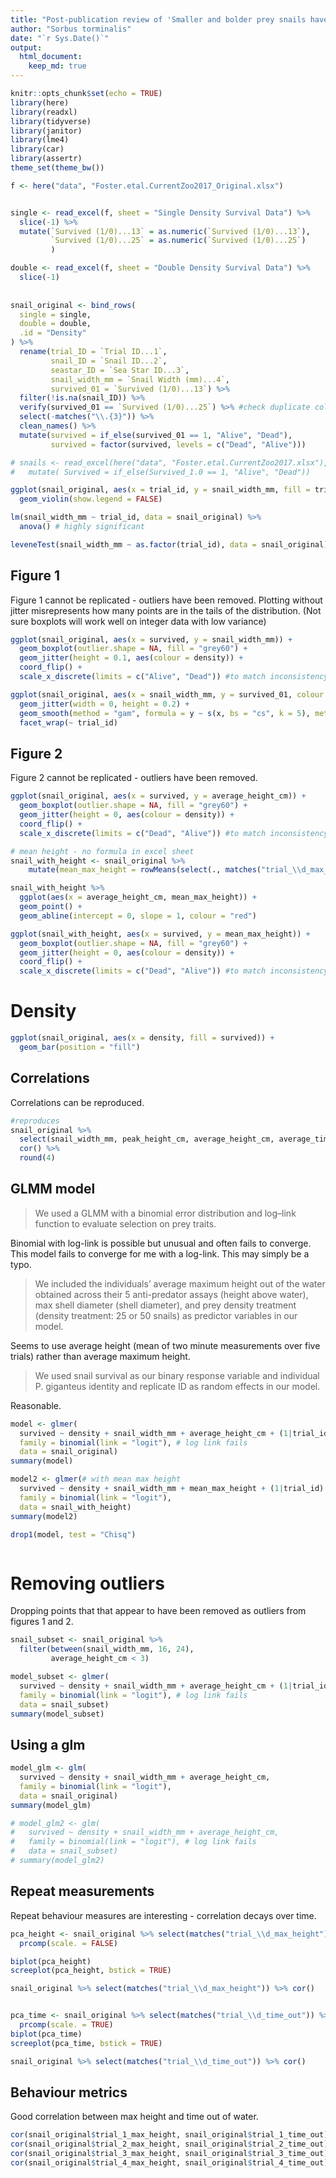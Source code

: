 ```yaml
---
title: "Post-publication review of 'Smaller and bolder prey snails have higher survival in staged encounters with the sea star _Pisaster giganteus_'"
author: "Sorbus torminalis"
date: "`r Sys.Date()`"
output:
  html_document:
    keep_md: true
---
```


```r
knitr::opts_chunk$set(echo = TRUE)
library(here)
library(readxl)
library(tidyverse)
library(janitor)
library(lme4)
library(car)
library(assertr)
theme_set(theme_bw())
```

```r
f <- here("data", "Foster.etal.CurrentZoo2017_Original.xlsx")


single <- read_excel(f, sheet = "Single Density Survival Data") %>% 
  slice(-1) %>% 
  mutate(`Survived (1/0)...13` = as.numeric(`Survived (1/0)...13`),
         `Survived (1/0)...25` = as.numeric(`Survived (1/0)...25`)
         )

double <- read_excel(f, sheet = "Double Density Survival Data") %>% 
  slice(-1) 
         
         
snail_original <- bind_rows(
  single = single, 
  double = double, 
  .id = "Density"
) %>% 
  rename(trial_ID = `Trial ID...1`,         
         snail_ID = `Snail ID...2`,
         seastar_ID = `Sea Star ID...3`, 
         snail_width_mm = `Snail Width (mm)...4`, 
         survived_01 = `Survived (1/0)...13`) %>% 
  filter(!is.na(snail_ID)) %>% 
  verify(survived_01 == `Survived (1/0)...25`) %>% #check duplicate columns identical
  select(-matches("\\.{3}")) %>% 
  clean_names() %>% 
  mutate(survived = if_else(survived_01 == 1, "Alive", "Dead"), 
         survived = factor(survived, levels = c("Dead", "Alive"))) 

# snails <- read_excel(here("data", "Foster.etal.CurrentZoo2017.xlsx"), sheet = "Survival Data") %>% 
#   mutate( Survived = if_else(Survived_1.0 == 1, "Alive", "Dead"))
```

```r
ggplot(snail_original, aes(x = trial_id, y = snail_width_mm, fill = trial_id) ) + 
  geom_violin(show.legend = FALSE) 

lm(snail_width_mm ~ trial_id, data = snail_original) %>% 
  anova() # highly significant

leveneTest(snail_width_mm ~ as.factor(trial_id), data = snail_original) # not significant
```

## Figure 1

Figure 1 cannot be replicated - outliers have been removed. Plotting without jitter misrepresents how many points are in the tails of the distribution. (Not sure boxplots will work well on integer data with low variance)

```r
ggplot(snail_original, aes(x = survived, y = snail_width_mm)) +
  geom_boxplot(outlier.shape = NA, fill = "grey60") +
  geom_jitter(height = 0.1, aes(colour = density)) +
  coord_flip() +
  scale_x_discrete(limits = c("Alive", "Dead")) #to match inconsistency in published

ggplot(snail_original, aes(x = snail_width_mm, y = survived_01, colour = seastar_id)) +
  geom_jitter(width = 0, height = 0.2) +
  geom_smooth(method = "gam", formula = y ~ s(x, bs = "cs", k = 5), method.args = list(family = binomial)) +
  facet_wrap(~ trial_id)

```

## Figure 2

Figure 2 cannot be replicated - outliers have been removed.

```r
ggplot(snail_original, aes(x = survived, y = average_height_cm)) +
  geom_boxplot(outlier.shape = NA, fill = "grey60") +
  geom_jitter(height = 0, aes(colour = density)) +
  coord_flip() +
  scale_x_discrete(limits = c("Dead", "Alive")) #to match inconsistency in published

```

```r
# mean height - no formula in excel sheet
snail_with_height <- snail_original %>% 
    mutate(mean_max_height = rowMeans(select(., matches("trial_\\d_max_height")))) 

snail_with_height %>% 
  ggplot(aes(x = average_height_cm, mean_max_height)) + 
  geom_point() +
  geom_abline(intercept = 0, slope = 1, colour = "red")

ggplot(snail_with_height, aes(x = survived, y = mean_max_height)) +
  geom_boxplot(outlier.shape = NA, fill = "grey60") +
  geom_jitter(height = 0, aes(colour = density)) +
  coord_flip() +
  scale_x_discrete(limits = c("Dead", "Alive")) #to match inconsistency in published

```

# Density
```r
ggplot(snail_original, aes(x = density, fill = survived)) + 
  geom_bar(position = "fill")
```



## Correlations

Correlations can be reproduced.

```r
#reproduces
snail_original %>% 
  select(snail_width_mm, peak_height_cm, average_height_cm, average_time_out) %>% 
  cor() %>% 
  round(4)


```

## GLMM model

> We used a GLMM with a binomial error distribution and log--link function to evaluate selection on prey traits.

Binomial with log-link is possible but unusual and often fails to converge. This model fails to converge for me with a log-link. This may simply be a typo.

> We included the individuals' average maximum height out of the water obtained across their 5 anti-predator assays (height above water), max shell diameter (shell diameter), and prey density treatment (density treatment: 25 or 50 snails) as predictor variables in our model.

Seems to use average height (mean of two minute measurements over five trials) rather than average maximum height.

> We used snail survival as our binary response variable and individual P. giganteus identity and replicate ID as random effects in our model.

Reasonable.

```r
model <- glmer(
  survived ~ density + snail_width_mm + average_height_cm + (1|trial_id) + (1|seastar_id), 
  family = binomial(link = "logit"), # log link fails 
  data = snail_original)
summary(model)

model2 <- glmer(# with mean max height
  survived ~ density + snail_width_mm + mean_max_height + (1|trial_id) + (1|seastar_id), 
  family = binomial(link = "logit"),
  data = snail_with_height)
summary(model2)
```

```r
drop1(model, test = "Chisq")



```

# Removing outliers

Dropping points that that appear to have been removed as outliers from figures 1 and 2.

```r
snail_subset <- snail_original %>% 
  filter(between(snail_width_mm, 16, 24), 
         average_height_cm < 3)

model_subset <- glmer(
  survived ~ density + snail_width_mm + average_height_cm + (1|trial_id) + (1|seastar_id), 
  family = binomial(link = "logit"), # log link fails 
  data = snail_subset)
summary(model_subset)
```

## Using a glm

```r
model_glm <- glm(
  survived ~ density + snail_width_mm + average_height_cm, 
  family = binomial(link = "logit"),
  data = snail_original)
summary(model_glm)

# model_glm2 <- glm(
#   survived ~ density + snail_width_mm + average_height_cm, 
#   family = binomial(link = "logit"), # log link fails 
#   data = snail_subset)
# summary(model_glm2)


```


## Repeat measurements

Repeat behaviour measures are interesting - correlation decays over time.

```r
pca_height <- snail_original %>% select(matches("trial_\\d_max_height")) %>% 
  prcomp(scale. = FALSE) 

biplot(pca_height)
screeplot(pca_height, bstick = TRUE)

snail_original %>% select(matches("trial_\\d_max_height")) %>% cor()


pca_time <- snail_original %>% select(matches("trial_\\d_time_out")) %>% 
  prcomp(scale. = TRUE) 
biplot(pca_time)
screeplot(pca_time, bstick = TRUE)

snail_original %>% select(matches("trial_\\d_time_out")) %>% cor()

```

## Behaviour metrics

Good correlation between max height and time out of water.

```r
cor(snail_original$trial_1_max_height, snail_original$trial_1_time_out)
cor(snail_original$trial_2_max_height, snail_original$trial_2_time_out)
cor(snail_original$trial_3_max_height, snail_original$trial_3_time_out)
cor(snail_original$trial_4_max_height, snail_original$trial_4_time_out)

```
